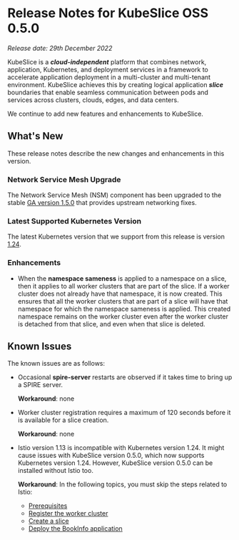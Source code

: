 # Release Notes for KubeSlice OSS 0.5.0

*Release date: 29th December 2022*

KubeSlice is a ***cloud-independent*** platform that combines network, application, Kubernetes, and deployment services 
in a framework to accelerate application deployment in a multi-cluster and multi-tenant environment. KubeSlice achieves this 
by creating logical application ***slice*** boundaries that enable seamless communication between pods and services across 
clusters, clouds, edges, and data centers.

We continue to add new features and enhancements to KubeSlice. 

## What's New
These release notes describe the new changes and enhancements in this version.

### Network Service Mesh Upgrade 
The Network Service Mesh (NSM) component has been upgraded to the stable 
[GA version 1.5.0](https://networkservicemesh.io/docs/releases/v1.5.0/) that provides upstream networking fixes. 

### Latest Supported Kubernetes Version 
The latest Kubernetes version that we support from this release is version [1.24](https://v1-24.docs.kubernetes.io/). 

### Enhancements 
* When the **namespace sameness** is applied to a namespace on a slice, then it applies to all worker 
  clusters that are part of the slice. If a worker cluster does not already have that namespace, it is now created. This 
  ensures that all the worker clusters that are part of a slice will have that 
  namespace for which the namespace sameness is applied. This created namespace remains on the worker 
  cluster even after the worker cluster is detached from that slice, and even when that slice is deleted.

## Known Issues
The known issues are as follows:

- Occasional **spire-server** restarts are observed if it takes time to bring up a SPIRE server.
  
  **Workaround**: none

- Worker cluster registration requires a maximum of 120 seconds before it is available for a slice creation.
  
  **Workaround**: none

- Istio version 1.13 is incompatible with Kubernetes version 1.24. It might cause issues with KubeSlice version 0.5.0, which 
  now supports Kubernetes version 1.24. However, KubeSlice version 0.5.0 can be installed without Istio too.
  
  **Workaround**: In the following topics, you must skip the steps related to Istio:

  * [Prerequisites](/versioned_docs/version-0.4.0/getting-started-with-cloud-clusters/prerequisites/prerequisites.mdx)
  * [Register the worker cluster](/versioned_docs/version-0.4.0/getting-started-with-cloud-clusters/installing-kubeslice/registering-the-worker-cluster.mdx)
  * [Create a slice](/versioned_docs/version-0.4.0/getting-started-with-cloud-clusters/installing-kubeslice/creating-a-slice.mdx)
  * [Deploy the BookInfo application](/versioned_docs/version-0.4.0/tutorials/deploying-the-bookinfo-application.mdx)